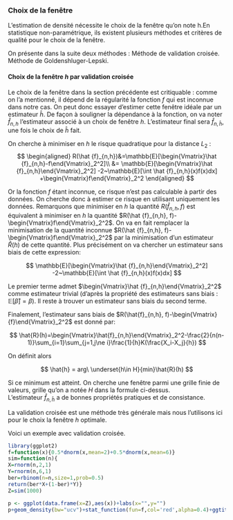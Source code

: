 ### Choix de la fenêtre
  L'estimation de densité nécessite le choix de la fenêtre qu'on note h.\newline En statistique non-paramétrique, ils existent plusieurs méthodes et critères de qualité pour le choix de la fenêtre.\newline
  
  On présente dans la suite deux méthodes :\newline
   \hspace*{0.5cm}  Méthode de validation croisée.\newline
   \hspace*{0.5cm} Méthode de Goldenshluger-Lepski.\newline
    
#### Choix de la fenêtre $h$ par validation croisée
 
 Le choix de la fenêtre dans la section précédente est critiquable : comme on l'a mentionné, il dépend de la régularité la fonction $f$ qui est inconnue dans notre cas. On peut donc essayer d'estimer cette fenêtre idéale par un estimateur $\hat{h}$. De façon à souligner la dépendance à la fonction, on va noter $\hat{f}_{n,h}$ l'estimateur associé à un choix de fenêtre $h$. L'estimateur final sera $\hat{f}_{n,\hat{h}}$, une fois le choix de $\hat{h}$ fait.\newline 
 
 On cherche à minimiser en $h$  le risque quadratique pour la distance $L_2$ :
$$
\begin{aligned}
R(\hat {f}_{n,h})&=\mathbb{E}[\begin{Vmatrix}\hat {f}_{n,h}-f\end{Vmatrix}_2^2]\\        
&= \mathbb{E}[\begin{Vmatrix}\hat {f}_{n,h}\end{Vmatrix}_2^2] -2~\mathbb{E}[\int \hat {f}_{n,h}(x)f(x)dx] +\begin{Vmatrix}f\end{Vmatrix}_2^2
\end{aligned}
$$

Or la fonction $f$ étant inconnue, ce risque n'est pas calculable à partir des données. On cherche donc à estimer ce risque en utilisant uniquement les données. Remarquons que minimiser en $h$ la quantité $R(\hat {f}_{n,h}, f)$ est équivalent à minimiser en $h$ la quantité $R(\hat {f}_{n,h}, f)-\begin{Vmatrix}f\end{Vmatrix}_2^2$. On va en fait remplacer la minimisation de la quantité inconnue $R(\hat {f}_{n,h}, f)-\begin{Vmatrix}f\end{Vmatrix}_2^2$ par la minimisation d'un estimateur $\hat {R}(h)$ de cette quantité. Plus précisément on va chercher un estimateur sans biais de cette expression:

$$
\mathbb{E}[\begin{Vmatrix}\hat {f}_{n,h}\end{Vmatrix}_2^2] -2~\mathbb{E}[\int \hat {f}_{n,h}(x)f(x)dx]
$$

Le premier terme admet $\begin{Vmatrix}\hat {f}_{n,h}\end{Vmatrix}_2^2$ comme estimateur trivial (d'après la propriété des estimateurs sans biais : $\mathbb{E}[\hat {\beta}]=\beta$).\newline
Il reste à trouver un estimateur sans biais du second terme.
\begin{lem} Soit $\hat {G}$ définit en tout points sauf en $X_i$ (c'est le principe du Leave-one-out):

$$
\hat{G} = \frac{1}{n}\sum_{i=1}^n\hat {f}_{n,h}^{(-i)}(X_i)
$$
avec :

$$
  \hat {f}_{n,h}^{(-i)}(x)= \frac{1}{n-1}\frac{1}{h}\sum_{j=1,j\ne i}^nK(\frac{x-X_j}{h})
$$
Cette estimateur $\hat G$, par construction est l'estimateur sans biais de $\int \hat{f}_{n,h}(x)f(x)dx$.
\end{lem}
\begin{demo}
Montrons que $\mathbb{E}(\hat{G})=\mathbb{E}[\int \hat{f}_{n,h}(x)f(x)dx]$.\newline
Comme les $X_i$ sont i.i.d., d'une part nous avons :
$$
\begin{aligned}
\mathbb{E}[\int \hat {f}_{n,h}(x)f(x)dx]&= \mathbb{E}[\int \frac {1}{nh}\sum_{i=1}^nK(\frac {x-X_i}{h})f(x)dx]\\
&=\frac{1}{h}\mathbb{E}[\int K(\frac {x-x_1}{h})f(x)dx] \\
&=\frac{1}{h}\int f(x)\int K(\frac {x-X_1}{h})f(x_1)dx_1dx
\end{aligned}
$$
D'autre part, nous avons : 
$$ 
\begin{aligned}
\mathbb{E}[\hat{G}]&=\mathbb{E}[\frac{1}{n}\sum_{i=1}^n\hat{f}_{n,h}^{(-i)}(X_i)]
=\mathbb{E}[\hat{f}_{n,h}^{(-1)}(X_1)]\\
&=\mathbb{E}[\frac{1}{(n-1)h}\sum_{j\ne 1}K(\frac{X_j-X_1}{h})]\\
&=\mathbb{E}[\frac{1}{h}K(\frac{X-X_1}{h})]\\
&=\frac{1}{h}\int f(x)\int K(\frac{x-x_1}{h})f(x_1)dx_1dx\\
&=\mathbb{E}[\int \hat{f}_{n,h}(x)f(x)dx] 
\end{aligned}
$$

Donc, $\hat{G}$ est un estimateur sans biais de $\int\hat{f}_{n,h}(x)f(x)dx$.
\end{demo}

Finalement, l'estimateur sans biais de $R(\hat{f}_{n,h}, f)-\begin{Vmatrix}{f}\end{Vmatrix}_2^2$ est donné par:

$$
\hat{R}(h)=\begin{Vmatrix}\hat{f}_{n,h}\end{Vmatrix}_2^2-\frac{2}{n(n-1)}\sum_{i=1}\sum_{j=1,j\ne i}\frac{1}{h}K(\frac{X_i-X_j}{h})
$$


On définit alors 
 
$$
\hat{h} = arg\ \underset{h\in H}{min}\hat{R}(h)
$$


Si ce minimum est atteint. On cherche une fenêtre parmi une grille finie de valeurs, grille qu'on a notée $H$ dans la formule ci-dessus.  
L'estimateur $\hat{f}_{n,\hat{h}}$ a de bonnes propriétés pratiques et de consistance.

La validation croisée est une méthode très générale mais nous l'utilisons ici pour le choix la fenêtre $h$ optimale.

Voici un exemple avec validation croisée.
```r
library(ggplot2)
f=function(x){0.5*dnorm(x,mean=2)+0.5*dnorm(x,mean=6)}
sim=function(n){
X=rnorm(n,2,1)
Y=rnorm(n,6,1)
ber=rbinom(n=n,size=1,prob=0.5)
return(ber*X+(1-ber)*Y)}
Z=sim(1000)

p <- ggplot(data.frame(x=Z),aes(x))+labs(x="",y="")
p+geom_density(bw="ucv")+stat_function(fun=f,col='red',alpha=0.4)+ggtitle("ucv")
```

